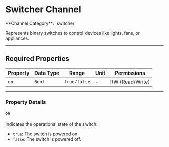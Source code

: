 
# Switcher Channel

<Callout type="info">
	**Channel Category**: `switcher`
</Callout>

Represents binary switches to control devices like lights, fans, or appliances.

---

## Required Properties

| **Property** | **Data Type** | **Range**    | **Unit** | **Permissions** |
|--------------|---------------|--------------|----------|-----------------|
| `on`         | `Bool`        | `true/false` | -        | RW (Read/Write) |

---

### Property Details

#### `on`

Indicates the operational state of the switch:

- `true`: The switch is powered on.
- `false`: The switch is powered off.
